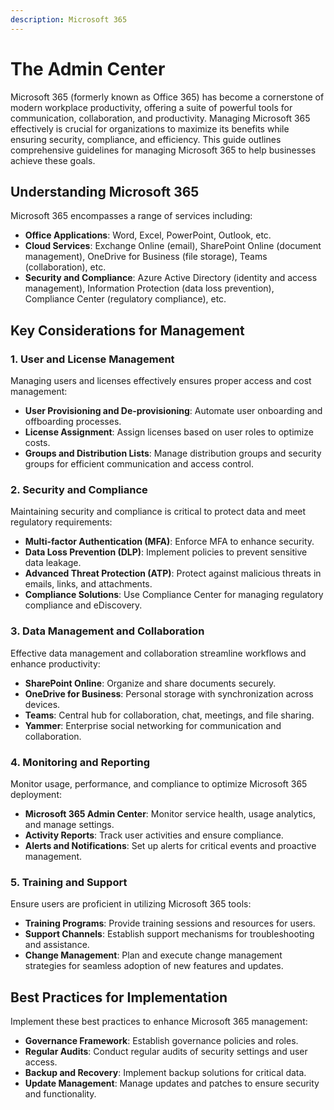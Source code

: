 ```yaml
---
description: Microsoft 365
---
```



# The Admin Center

<MicrosoftLogo className="logoBadge"/>

<MSAzure  className="logoBadge" />


Microsoft 365 (formerly known as Office 365) has become a cornerstone of modern workplace productivity, offering a suite of powerful tools for communication, collaboration, and productivity. Managing Microsoft 365 effectively is crucial for organizations to maximize its benefits while ensuring security, compliance, and efficiency. This guide outlines comprehensive guidelines for managing Microsoft 365 to help businesses achieve these goals.


## Understanding Microsoft 365

Microsoft 365 encompasses a range of services including:

- **Office Applications**: Word, Excel, PowerPoint, Outlook, etc.
- **Cloud Services**: Exchange Online (email), SharePoint Online (document management), OneDrive for Business (file storage), Teams (collaboration), etc.
- **Security and Compliance**: Azure Active Directory (identity and access management), Information Protection (data loss prevention), Compliance Center (regulatory compliance), etc.

## Key Considerations for Management

### 1. **User and License Management**

Managing users and licenses effectively ensures proper access and cost management:
- **User Provisioning and De-provisioning**: Automate user onboarding and offboarding processes.
- **License Assignment**: Assign licenses based on user roles to optimize costs.
- **Groups and Distribution Lists**: Manage distribution groups and security groups for efficient communication and access control.

### 2. **Security and Compliance**

Maintaining security and compliance is critical to protect data and meet regulatory requirements:
- **Multi-factor Authentication (MFA)**: Enforce MFA to enhance security.
- **Data Loss Prevention (DLP)**: Implement policies to prevent sensitive data leakage.
- **Advanced Threat Protection (ATP)**: Protect against malicious threats in emails, links, and attachments.
- **Compliance Solutions**: Use Compliance Center for managing regulatory compliance and eDiscovery.

### 3. **Data Management and Collaboration**

Effective data management and collaboration streamline workflows and enhance productivity:
- **SharePoint Online**: Organize and share documents securely.
- **OneDrive for Business**: Personal storage with synchronization across devices.
- **Teams**: Central hub for collaboration, chat, meetings, and file sharing.
- **Yammer**: Enterprise social networking for communication and collaboration.

### 4. **Monitoring and Reporting**

Monitor usage, performance, and compliance to optimize Microsoft 365 deployment:
- **Microsoft 365 Admin Center**: Monitor service health, usage analytics, and manage settings.
- **Activity Reports**: Track user activities and ensure compliance.
- **Alerts and Notifications**: Set up alerts for critical events and proactive management.

### 5. **Training and Support**

Ensure users are proficient in utilizing Microsoft 365 tools:
- **Training Programs**: Provide training sessions and resources for users.
- **Support Channels**: Establish support mechanisms for troubleshooting and assistance.
- **Change Management**: Plan and execute change management strategies for seamless adoption of new features and updates.

## Best Practices for Implementation

Implement these best practices to enhance Microsoft 365 management:

- **Governance Framework**: Establish governance policies and roles.
- **Regular Audits**: Conduct regular audits of security settings and user access.
- **Backup and Recovery**: Implement backup solutions for critical data.
- **Update Management**: Manage updates and patches to ensure security and functionality.

<DocCardList />